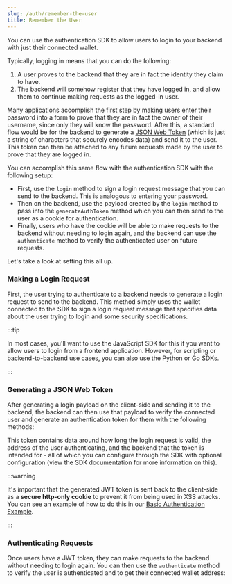 ```yaml
---
slug: /auth/remember-the-user
title: Remember the User
---
```



You can use the authentication SDK to allow users to login to your backend with just their connected wallet.

Typically, logging in means that you can do the following:

1. A user proves to the backend that they are in fact the identity they claim to have.
2. The backend will somehow register that they have logged in, and allow them to continue making requests as the logged-in user.

Many applications accomplish the first step by making users enter their password into a form to prove that they are in fact the owner of their username, since only they will know the password. After this, a standard flow would be for the
backend to generate a [JSON Web Token](https://jwt.io) (which is just a string of characters that securely encodes data) and send it to the user. This token can then be attached to any future requests made by the user to prove that they are logged in.

You can accomplish this same flow with the authentication SDK with the following setup:

- First, use the `login` method to sign a login request message that you can send to the backend. This is analogous to entering your password.
- Then on the backend, use the payload created by the `login` method to pass into the `generateAuthToken` method which you can then send to the user as a cookie for authentication.
- Finally, users who have the cookie will be able to make requests to the backend without needing to login again, and the backend can use the `authenticate` method to verify the authenticated user on future requests.

Let's take a look at setting this all up.

### Making a Login Request

First, the user trying to authenticate to a backend needs to generate a login request to send to the backend. This method simply uses the wallet connected to the SDK to sign a login request message that specifies data about the user trying to login and some security specifications.

:::tip

In most cases, you'll want to use the JavaScript SDK for this if you want to allow users to login from a frontend application. However, for scripting or backend-to-backend use cases, you can also use the Python or Go SDKs.

:::

<ThirdwebCodeSnippet contract="WalletAuthenticator" name="login" />

### Generating a JSON Web Token

After generating a login payload on the client-side and sending it to the backend, the backend can then use that payload to verify the connected user and generate an authentication token for them with the following methods:

<ThirdwebCodeSnippet contract="WalletAuthenticator" name="generateAuthToken" />

This token contains data around how long the login request is valid, the address of the user authenticating, and the backend that the token is intended for - all of which you can configure through the SDK with optional configuration (view the SDK documentation for more information on this).

:::warning

It's important that the generated JWT token is sent back to the client-side as a **secure http-only cookie** to prevent it from being used in XSS attacks. You can see an example of how to do this in our [Basic Authentication Example](https://github.com/thirdweb-example/login-with-wallet/blob/2ecbf412fdb9888a1f3027ba6ff737b735e8cfb3/pages/api/login.tsx#L37).

:::

### Authenticating Requests

Once users have a JWT token, they can make requests to the backend without needing to login again. You can then use the `authenticate` method to verify the user is authenticated and to get their connected wallet address:

<ThirdwebCodeSnippet contract="WalletAuthenticator" name="authenticate" />
